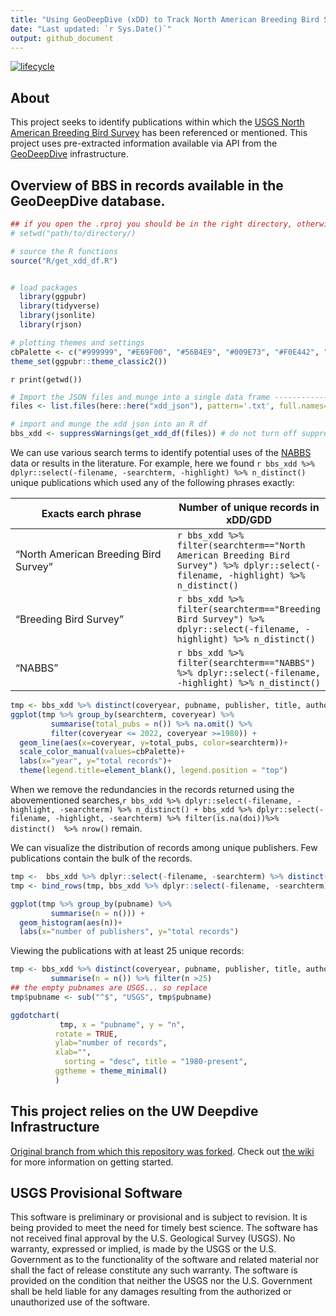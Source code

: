 ```yaml
---
title: "Using GeoDeepDive (xDD) to Track North American Breeding Bird Survey Citations"
date: "Last updated: `r Sys.Date()`"
output: github_document
---
```

[![lifecycle](https://img.shields.io/badge/lifecycle-experimental-lightgrey.svg)](https://www.tidyverse.org/lifecycle/#experimental)

## About
This project seeks to identify publications within which the [USGS North American Breeding Bird Survey](https://www.pwrc.usgs.gov/bbs/) has been referenced or mentioned. This project uses pre-extracted information available via API from the [GeoDeepDive](https://geodeepdive.org) infrastructure.

## Overview of BBS in records available in the GeoDeepDive database.

```r
## if you open the .rproj you should be in the right directory, otherwise please set it here.
# setwd("path/to/directory/)

# source the R functions
source("R/get_xdd_df.R")


# load packages
  library(ggpubr)
  library(tidyverse)
  library(jsonlite)
  library(rjson)

# plotting themes and settings
cbPalette <- c("#999999", "#E69F00", "#56B4E9", "#009E73", "#F0E442", "#0072B2", "#D55E00", "#CC79A7")
theme_set(ggpubr::theme_classic2())
```
`r print(getwd())`
```r
# Import the JSON files and munge into a single data frame ----------------
files <- list.files(here::here("xdd_json"), pattern='.txt', full.names=TRUE)

# import and munge the xdd json into an R df
bbs_xdd <- suppressWarnings(get_xdd_df(files)) # do not turn off suppresswarnings -- there an rmd bug its annoying..
```

We can use various search terms to identify potential uses of the [NABBS](https://www.pwrc.usgs.gov/bbs/) data or results in the literature. For example, here we found `r bbs_xdd %>% dplyr::select(-filename, -searchterm, -highlight) %>% n_distinct()` unique publications which used any of the following phrases exactly: 

Exacts earch phrase | Number of unique records in xDD/GDD 
--------------|----
"North American Breeding Bird Survey" | `r bbs_xdd %>% filter(searchterm=="North American Breeding Bird Survey") %>% dplyr::select(-filename, -highlight) %>% n_distinct()` 
"Breeding Bird Survey" |  `r bbs_xdd %>% filter(searchterm=="Breeding Bird Survey") %>% dplyr::select(-filename, -highlight) %>% n_distinct()` 
"NABBS" | `r bbs_xdd %>% filter(searchterm=="NABBS") %>% dplyr::select(-filename, -highlight) %>% n_distinct()` 


```r
tmp <- bbs_xdd %>% distinct(coveryear, pubname, publisher, title, authors, searchterm)   
ggplot(tmp %>% group_by(searchterm, coveryear) %>% 
         summarise(total_pubs = n()) %>% na.omit() %>% 
         filter(coveryear <= 2022, coveryear >=1980)) +
  geom_line(aes(x=coveryear, y=total_pubs, color=searchterm))+
  scale_color_manual(values=cbPalette)+
  labs(x="year", y="total records")+
  theme(legend.title=element_blank(), legend.position = "top")
``` 


When we remove the redundancies in the records returned using the abovementioned searches,`r bbs_xdd %>% dplyr::select(-filename, -highlight, -searchterm) %>% n_distinct() + bbs_xdd %>% dplyr::select(-filename, -highlight, -searchterm) %>% filter(is.na(doi))%>% distinct()  %>% nrow() ` remain. 

We can visualize the distribution of  records among unique publishers. Few publications contain the bulk of the records. 
```r
tmp <-  bbs_xdd %>% dplyr::select(-filename, -searchterm) %>% distinct()
tmp <- bind_rows(tmp, bbs_xdd %>% dplyr::select(-filename, -searchterm)%>% filter(is.na(doi)) %>% distinct())

ggplot(tmp %>% group_by(pubname) %>% 
         summarise(n = n())) +
  geom_histogram(aes(n))+
  labs(x="number of publishers", y="total records")
```

Viewing the publications with at least 25 unique records:
```r
tmp <- bbs_xdd %>% distinct(coveryear, pubname, publisher, title, authors, searchterm)%>% group_by(pubname) %>% 
         summarise(n = n()) %>% filter(n >25)   
## the empty pubnames are USGS... so replace
tmp$pubname <- sub("^$", "USGS", tmp$pubname)

ggdotchart(
           tmp, x = "pubname", y = "n",
          rotate = TRUE,
          ylab="number of records", 
          xlab="",
            sorting = "desc", title = "1980-present",
          ggtheme = theme_minimal()
          )
```


## This project relies on the UW Deepdive Infrastructure
[Original branch from which this repository was forked](UW-Deepdive-Infrastructure/app-template). Check out [the wiki](https://github.com/UW-Deepdive-Infrastructure/app-template/wiki) for more information on getting started.

## USGS Provisional Software
This software is preliminary or provisional and is subject to revision. It is being provided to meet the need for timely best science. The software has not received final approval by the U.S. Geological Survey (USGS). No warranty, expressed or implied, is made by the USGS or the U.S. Government as to the functionality of the software and related material nor shall the fact of release constitute any such warranty. The software is provided on the condition that neither the USGS nor the U.S. Government shall be held liable for any damages resulting from the authorized or unauthorized use of the software.
